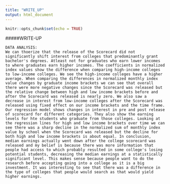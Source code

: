 ```yaml
---
title: "WRITE_UP"
output: html_document
---
```


```r
knitr::opts_chunk$set(echo = TRUE)
```

#####WRITE-UP
```
DATA ANALYSIS:
We can thoerize that the release of the Scorecard did not significantly shift interest from colleges that predominantly grant bachelor's degrees. Atleast not for graduates who earn lower incomes to where graduates earn higher incomes. The coefficients in normalized index values show the difference when comparing high-income colleges to low-income colleges. We see the high-income colleges have a higher average. When comparing the differences in normalized monthly index value changes by graduate income brackets we can see that overall there were more negative changes since the Scorecard was released but the relative change between high and low income brackets before and after the Scorecard was released is nearly zero. We also saw a decrease in interest from low-income colleges after the Scorecard was released using fixed effect on our income brackets and the time frame. Our regression model shows changes in interest in pre and post release of scorecard for different categories. They also show the earning levels for hte students who graduate from those colleges. Looking at the regression lines for high and low income brackets over time we can see there was a sharp decline in the normalized sum of monthly index value by school when the Scorecard was released but the decline for both high and low income brackets is about equal. In conclusion, median earnings actually went down after the college scorecard was released and my belief is because there was more information that people had access to which probably resulted in some college's losing potential students, decreasing the median earnings at a statistically significant level. This makes sense because people want to do the research before accepting going into a college as it is a big investment. It was interesting to see that there was a difference in the type of colleges that people would search as that would yield higher earnings.

```

